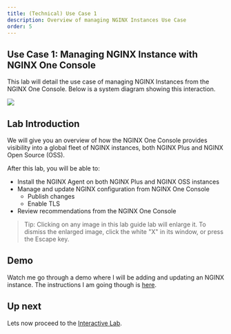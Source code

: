 ```yaml
---
title: (Technical) Use Case 1
description: Overview of managing NGINX Instances Use Case
order: 5
---
```


## Use Case 1: Managing NGINX Instance with NGINX One Console

This lab will detail the use case of managing NGINX Instances from the NGINX One Console. Below is a system diagram
showing this interaction.

![](media/upskill/presentation-4.png)

## Lab Introduction

We will give you an overview of how the NGINX One Console provides visibility into a global fleet of NGINX instances,
both NGINX Plus and NGINX Open Source (OSS).

After this lab, you will be able to:

- Install the NGINX Agent on both NGINX Plus and NGINX OSS instances
- Manage and update NGINX configuration from NGINX One Console
  - Publish changes
  - Enable TLS
- Review recommendations from the NGINX One Console

> Tip: Clicking on any image in this lab guide lab will enlarge it. To dismiss the enlarged image, click the white "X"
in its window, or press the Escape key.

## Demo

Watch me go through a demo where I will be adding and updating an NGINX instance. The instructions I am going though
is [here](nginx-one-1.mdx#connecting-to-the-console).

## Up next

Lets now proceed to the [Interactive Lab](nginx-one-6.mdx).
